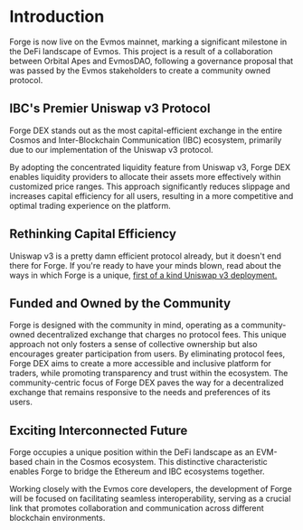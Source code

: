 # Introduction
 
Forge is now live on the Evmos mainnet, marking a significant milestone in the DeFi landscape of Evmos. This project is a result of a collaboration between Orbital Apes and EvmosDAO, following a governance proposal that was passed by the Evmos stakeholders to create a community owned protocol. 

## IBC's Premier Uniswap v3 Protocol

Forge DEX stands out as the most capital-efficient exchange in the entire Cosmos and Inter-Blockchain Communication (IBC) ecosystem, primarily due to our implementation of the Uniswap v3 protocol. 

By adopting the concentrated liquidity feature from Uniswap v3, Forge DEX enables liquidity providers to allocate their assets more effectively within customized price ranges. This approach significantly reduces slippage and increases capital efficiency for all users, resulting in a more competitive and optimal trading experience on the platform.

## Rethinking Capital Efficiency

Uniswap v3 is a pretty damn efficient protocol already, but it doesn't end there for Forge. If you're ready to have your minds blown, read about the ways in which Forge is a unique, [first of a kind Uniswap v3 deployment.](/resources/concepts/capital-efficiency)

## Funded and Owned by the Community

Forge is designed with the community in mind, operating as a community-owned decentralized exchange that charges no protocol fees. This unique approach not only fosters a sense of collective ownership but also encourages greater participation from users. By eliminating protocol fees, Forge DEX aims to create a more accessible and inclusive platform for traders, while promoting transparency and trust within the ecosystem. The community-centric focus of Forge DEX paves the way for a decentralized exchange that remains responsive to the needs and preferences of its users.

## Exciting Interconnected Future

Forge occupies a unique position within the DeFi landscape as an EVM-based chain in the Cosmos ecosystem. This distinctive characteristic enables Forge to bridge the Ethereum and IBC ecosystems together.

Working closely with the Evmos core developers, the development of Forge will be focused on facilitating seamless interoperability, serving as a crucial link that promotes collaboration and communication across different blockchain environments. 



